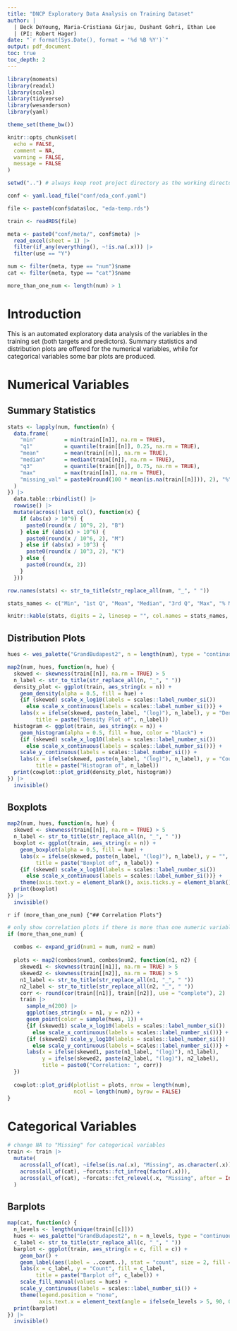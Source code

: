 ```yaml
---
title: "DNCP Exploratory Data Analysis on Training Dataset"
author: |
  | Beck DeYoung, Maria-Cristiana Girjau, Dushant Gohri, Ethan Lee
  | (PI: Robert Hager)
date: "`r format(Sys.Date(), format = '%d %B %Y')`"
output: pdf_document
toc: true
toc_depth: 2
---
```


```r
library(moments)
library(readxl)
library(scales)
library(tidyverse)
library(wesanderson)
library(yaml)

theme_set(theme_bw())

knitr::opts_chunk$set(
  echo = FALSE,
  comment = NA,
  warning = FALSE,
  message = FALSE
)

setwd("..") # always keep root project directory as the working directory

conf <- yaml.load_file("conf/eda_conf.yaml")

file <- paste0(conf$data$loc, "eda-temp.rds")

train <- readRDS(file)

meta <- paste0("conf/meta/", conf$meta) |>
  read_excel(sheet = 1) |>
  filter(if_any(everything(), ~!is.na(.x))) |>
  filter(use == "Y")

num <- filter(meta, type == "num")$name
cat <- filter(meta, type == "cat")$name

more_than_one_num <- length(num) > 1
```

\newpage
# Introduction

This is an automated exploratory data analysis of the variables in the training set (both targets and predictors). Summary statistics and distribution plots are offered for the numerical variables, while for categorical variables some bar plots are produced.

\newpage
# Numerical Variables

## Summary Statistics

```r
stats <- lapply(num, function(n) {
  data.frame(
    "min"         = min(train[[n]], na.rm = TRUE),
    "q1"          = quantile(train[[n]], 0.25, na.rm = TRUE),
    "mean"        = mean(train[[n]], na.rm = TRUE),
    "median"      = median(train[[n]], na.rm = TRUE),
    "q3"          = quantile(train[[n]], 0.75, na.rm = TRUE),
    "max"         = max(train[[n]], na.rm = TRUE),
    "missing_val" = paste0(round(100 * mean(is.na(train[[n]])), 2), "%")
  )
}) |> 
  data.table::rbindlist() |>
  rowwise() |> 
  mutate(across(!last_col(), function(x) {
    if (abs(x) > 10^9) {
      paste0(round(x / 10^9, 2), "B")
    } else if (abs(x) > 10^6) {
      paste0(round(x / 10^6, 2), "M")
    } else if (abs(x) > 10^3) {
      paste0(round(x / 10^3, 2), "K")
    } else {
      paste0(round(x, 2))
    }
  }))

row.names(stats) <- str_to_title(str_replace_all(num, "_", " "))

stats_names <- c("Min", "1st Q", "Mean", "Median", "3rd Q", "Max", "% Missing Val")

knitr::kable(stats, digits = 2, linesep = "", col.names = stats_names, align = "r")
```

## Distribution Plots

```r
hues <- wes_palette("GrandBudapest2", n = length(num), type = "continuous")

map2(num, hues, function(n, hue) {
  skewed <- skewness(train[[n]], na.rm = TRUE) > 5
  n_label <- str_to_title(str_replace_all(n, "_", " "))
  density_plot <- ggplot(train, aes_string(x = n)) +
    geom_density(alpha = 0.5, fill = hue) +
    {if (skewed) scale_x_log10(labels = scales::label_number_si())
      else scale_x_continuous(labels = scales::label_number_si())} +
    labs(x = ifelse(skewed, paste(n_label, "(log)"), n_label), y = "Density",
         title = paste("Density Plot of", n_label))
  histogram <- ggplot(train, aes_string(x = n)) +
    geom_histogram(alpha = 0.5, fill = hue, color = "black") +
    {if (skewed) scale_x_log10(labels = scales::label_number_si())
      else scale_x_continuous(labels = scales::label_number_si())} +
    scale_y_continuous(labels = scales::label_number_si()) +
    labs(x = ifelse(skewed, paste(n_label, "(log)"), n_label), y = "Count",
         title = paste("Histogram of", n_label))
  print(cowplot::plot_grid(density_plot, histogram))
}) |>
  invisible()
```

## Boxplots

```r
map2(num, hues, function(n, hue) {
  skewed <- skewness(train[[n]], na.rm = TRUE) > 5
  n_label <- str_to_title(str_replace_all(n, "_", " "))
  boxplot <- ggplot(train, aes_string(x = n)) +
    geom_boxplot(alpha = 0.5, fill = hue) + 
    labs(x = ifelse(skewed, paste(n_label, "(log)"), n_label), y = "",
         title = paste("Boxplot of", n_label)) +
    {if (skewed) scale_x_log10(labels = scales::label_number_si())
      else scale_x_continuous(labels = scales::label_number_si())} +
    theme(axis.text.y = element_blank(), axis.ticks.y = element_blank())
  print(boxplot)
}) |> 
  invisible()
```

`r if (more_than_one_num) {"## Correlation Plots"}`

```r
# only show correlation plots if there is more than one numeric variable
if (more_than_one_num) {
  
  combos <- expand_grid(num1 = num, num2 = num)
  
  plots <- map2(combos$num1, combos$num2, function(n1, n2) {
    skewed1 <- skewness(train[[n1]], na.rm = TRUE) > 5
    skewed2 <- skewness(train[[n2]], na.rm = TRUE) > 5
    n1_label <- str_to_title(str_replace_all(n1, "_", " "))
    n2_label <- str_to_title(str_replace_all(n2, "_", " "))
    corr <- round(cor(train[[n1]], train[[n2]], use = "complete"), 2)
    train |> 
      sample_n(200) |> 
      ggplot(aes_string(x = n1, y = n2)) +
      geom_point(color = sample(hues, 1)) +
      {if (skewed1) scale_x_log10(labels = scales::label_number_si())
        else scale_x_continuous(labels = scales::label_number_si())} +
      {if (skewed2) scale_y_log10(labels = scales::label_number_si())
        else scale_y_continuous(labels = scales::label_number_si())} +
      labs(x = ifelse(skewed1, paste(n1_label, "(log)"), n1_label),
           y = ifelse(skewed2, paste(n2_label, "(log)"), n2_label),
           title = paste0("Correlation: ", corr))
  })
  
  cowplot::plot_grid(plotlist = plots, nrow = length(num),
                     ncol = length(num), byrow = FALSE)
}
```

\newpage
# Categorical Variables

```r
# change NA to "Missing" for categorical variables
train <- train |>
  mutate(
    across(all_of(cat), ~ifelse(is.na(.x), "Missing", as.character(.x))),
    across(all_of(cat), ~forcats::fct_infreq(factor(.x))),
    across(all_of(cat), ~forcats::fct_relevel(.x, "Missing", after = Inf))
  )
```

## Barplots

```r
map(cat, function(c) {
  n_levels <- length(unique(train[[c]]))
  hues <- wes_palette("GrandBudapest2", n = n_levels, type = "continuous")
  c_label <- str_to_title(str_replace_all(c, "_", " "))
  barplot <- ggplot(train, aes_string(x = c, fill = c)) +
    geom_bar() + 
    geom_label(aes(label = ..count..), stat = "count", size = 2, fill = "white") +
    labs(x = c_label, y = "Count", fill = c_label,
         title = paste("Barplot of", c_label)) +
    scale_fill_manual(values = hues) +
    scale_y_continuous(labels = scales::label_number_si()) +
    theme(legend.position = "none",
          axis.text.x = element_text(angle = ifelse(n_levels > 5, 90, 0)))
  print(barplot)
}) |> 
  invisible()
```
